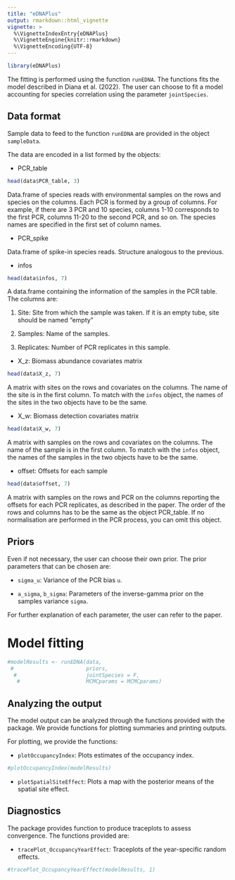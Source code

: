 ```yaml
---
title: "eDNAPlus"
output: rmarkdown::html_vignette
vignette: >
  %\VignetteIndexEntry{eDNAPlus}
  %\VignetteEngine{knitr::rmarkdown}
  %\VignetteEncoding{UTF-8}
---
```


```r
library(eDNAPlus)
```


The fitting is performed using the function `runEDNA`. The functions fits the model described in Diana et al. (2022). The user can choose to fit a model accounting for species correlation using the parameter `jointSpecies`.

## Data format

Sample data to feed to the function `runEDNA` are provided in the object `sampleData`. 


The data are encoded in a list formed by the objects:

* PCR_table

```r
head(data$PCR_table, 3)
```

Data.frame of species reads with environmental samples on the rows and species on the columns. Each PCR is formed by a group of columns. For example, if there are 3 PCR and 10 species, columns 1-10 corresponds to the first PCR, columns 11-20 to the second PCR, and so on. The species names are specified in the first set of column names.

* PCR_spike

Data.frame of spike-in species reads. Structure analogous to the previous.


* infos

```r
head(data$infos, 7)
```

A data.frame containing the information of the samples in the PCR table. The columns are:

   1. Site: Site from which the sample was taken. If it is an empty tube, site should be named "empty"

   2. Samples: Name of the samples.

   3. Replicates: Number of PCR replicates in this sample.


* X_z: Biomass abundance covariates matrix

```r
head(data$X_z, 7)
```

A matrix with sites on the rows and covariates on the columns. The name of the site is in the first column. To match with the `infos` object, the names of the sites in the two objects have to be the same.


* X_w: Biomass detection covariates matrix

```r
head(data$X_w, 7)
```

A matrix with samples on the rows and covariates on the columns. The name of the sample is in the first column. To match with the `infos` object, the names of the samples in the two objects have to be the same.

* offset: Offsets for each sample

```r
head(data$offset, 7)
```

A matrix with samples on the rows and PCR on the columns reporting the offsets for each PCR replicates, as described in the paper. The order of the rows and columns has to be the same as the object PCR_table. If no normalisation are performed in the PCR process, you can omit this object.


## Priors

Even if not necessary, the user can choose their own prior. The prior parameters that can be chosen are:

* `sigma_u`: Variance of the PCR bias `u`.

* `a_sigma`, `b_sigma`: Parameters of the inverse-gamma prior on the samples variance `sigma`.

For further explanation of each parameter, the user can refer to the paper.

# Model fitting

```r
#modelResults <- runEDNA(data,
 #                       priors,
  #                      jointSpecies = F,
   #                     MCMCparams = MCMCparams) 
```



## Analyzing the output

The model output can be analyzed through the functions provided with the package. We provide functions for plotting summaries and printing outputs.

For plotting, we provide the functions:

* `plotOccupancyIndex`: Plots estimates of the occupancy index.

```r
#plotOccupancyIndex(modelResults)
```

* `plotSpatialSiteEffect`: Plots a map with the posterior means of the spatial site effect.

## Diagnostics

The package provides function to produce traceplots to assess convergence. The functions provided are:

* `tracePlot_OccupancyYearEffect`: Traceplots of the year-specific random effects.

```r
#tracePlot_OccupancyYearEffect(modelResults, 1)
```
